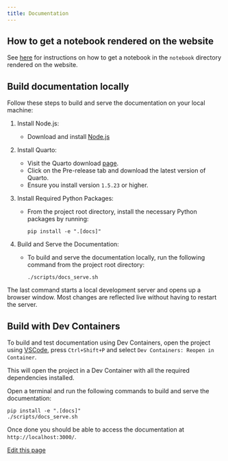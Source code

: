 ```yaml
---
title: Documentation
---
```


## How to get a notebook rendered on the website

See [here](https://github.com/ag2ai/ag2/blob/main/notebook/contributing.md#how-to-get-a-notebook-displayed-on-the-website) for instructions on how to get a notebook in the `notebook` directory rendered on the website.

## Build documentation locally

Follow these steps to build and serve the documentation on your local machine:

1. Install Node.js:
    - Download and install [Node.js](https://nodejs.org/en/download/)

2.  Install Quarto:
    - Visit the Quarto download [page](https://quarto.org/docs/download/).
    - Click on the Pre-release tab and download the latest version of Quarto.
    - Ensure you install version `1.5.23` or higher.

3. Install Required Python Packages:
    - From the project root directory, install the necessary Python packages by running:

        ```console
        pip install -e ".[docs]"
        ```

4. Build and Serve the Documentation:

    - To build and serve the documentation locally, run the following command from the project root directory:

        ```console
        ./scripts/docs_serve.sh
        ```

The last command starts a local development server and opens up a browser window.
Most changes are reflected live without having to restart the server.

## Build with Dev Containers

To build and test documentation using Dev Containers, open the project using [VSCode](https://code.visualstudio.com/), press `Ctrl+Shift+P` and select `Dev Containers: Reopen in Container`.

This will open the project in a Dev Container with all the required dependencies installed.

Open a terminal and run the following commands to build and serve the documentation:

```console
pip install -e ".[docs]"
./scripts/docs_serve.sh
```

Once done you should be able to access the documentation at `http://localhost:3000/`.

<div className="edit-url-container">
    <a className="edit-url" href="https://github.com/ag2ai/ag2/edit/main/website/docs/contributor-guide/documentation.mdx" target='_blank'><Icon icon="pen" iconType="solid" size="13px"/> Edit this page</a>
</div>
